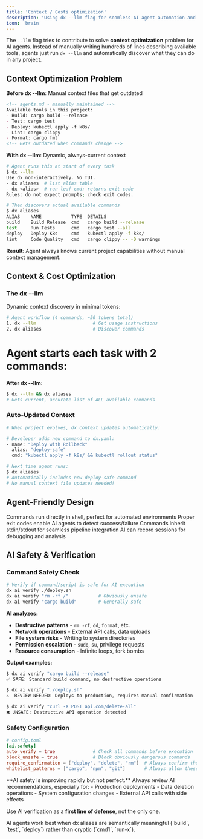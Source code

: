 ```yaml
---
title: 'Context / Costs optimization'
description: 'Using dx --llm flag for seamless AI agent automation and non-interactive workflows'
icon: 'brain'
---
```


The `--llm` flag tries to contribute to solve **context optimization** problem for AI agents. Instead of manually writing hundreds of lines describing available tools, agents just run `dx --llm` and automatically discover what they can do in any project.

## Context Optimization Problem

**Before dx --llm**: Manual context files that get outdated
```markdown
<!-- agents.md - manually maintained -->
Available tools in this project:
- Build: cargo build --release
- Test: cargo test
- Deploy: kubectl apply -f k8s/
- Lint: cargo clippy
- Format: cargo fmt
<!-- Gets outdated when commands change -->
```

**With dx --llm**: Dynamic, always-current context
```bash
# Agent runs this at start of every task
$ dx --llm
Use dx non-interactively. No TUI.
- dx aliases  # list alias table
- dx <alias>  # run leaf cmd; returns exit code
Rules: do not expect prompts; check exit codes.

# Then discovers actual available commands
$ dx aliases
ALIAS    NAME           TYPE  DETAILS
build    Build Release  cmd   cargo build --release
test     Run Tests      cmd   cargo test --all
deploy   Deploy K8s     cmd   kubectl apply -f k8s/
lint     Code Quality   cmd   cargo clippy -- -D warnings
```

**Result**: Agent always knows current project capabilities without manual context management.

## Context & Cost Optimization

### The dx --llm
Dynamic context discovery in minimal tokens:



```bash
# Agent workflow (4 commands, ~50 tokens total)
1. dx --llm                     # Get usage instructions
2. dx aliases                   # Discover commands
```
# Agent starts each task with 2 commands:

**After dx --llm:**
```bash
$ dx --llm && dx aliases
# Gets current, accurate list of ALL available commands
```

### Auto-Updated Context
```bash
# When project evolves, dx context updates automatically:

# Developer adds new command to dx.yaml:
- name: "Deploy with Rollback"
  alias: "deploy-safe"
  cmd: "kubectl apply -f k8s/ && kubectl rollout status"

# Next time agent runs:
$ dx aliases
# Automatically includes new deploy-safe command
# No manual context file updates needed!
```

## Agent-Friendly Design

<CardGroup cols={2}>
  <Card title="No TUI Required" icon="terminal">
    Commands run directly in shell, perfect for automated environments
  </Card>
  <Card title="Exit Code Aware" icon="check-circle">
    Proper exit codes enable AI agents to detect success/failure
  </Card>  
  <Card title="Stdio Inheritance" icon="arrow-right">
    Commands inherit stdin/stdout for seamless pipeline integration
  </Card>
  <Card title="Recording Built-in" icon="video">
    AI can record sessions for debugging and analysis
  </Card>
</CardGroup>

## AI Safety & Verification

### Command Safety Check
```bash
# Verify if command/script is safe for AI execution
dx ai verify ./deploy.sh
dx ai verify "rm -rf /"           # Obviously unsafe
dx ai verify "cargo build"        # Generally safe
```

**AI analyzes:**
- **Destructive patterns** - `rm -rf`, `dd`, `format`, etc.
- **Network operations** - External API calls, data uploads
- **File system risks** - Writing to system directories
- **Permission escalation** - `sudo`, `su`, privilege requests
- **Resource consumption** - Infinite loops, fork bombs

**Output examples:**
```bash
$ dx ai verify "cargo build --release"
✅ SAFE: Standard build command, no destructive operations

$ dx ai verify "./deploy.sh"  
⚠️  REVIEW NEEDED: Deploys to production, requires manual confirmation

$ dx ai verify "curl -X POST api.com/delete-all"
❌ UNSAFE: Destructive API operation detected
```

### Safety Configuration
```toml
# config.toml
[ai.safety]
auto_verify = true              # Check all commands before execution
block_unsafe = true             # Block obviously dangerous commands  
require_confirmation = ["deploy", "delete", "rm"]  # Always confirm these
whitelist_patterns = ["cargo", "npm", "git"]       # Always allow these
```

<Warning>
  **AI safety is improving rapidly but not perfect.** Always review AI recommendations, especially for:
  - Production deployments
  - Data deletion operations  
  - System configuration changes
  - External API calls with side effects
  
  Use AI verification as a **first line of defense**, not the only one.
</Warning>

<Tip>
  AI agents work best when dx aliases are semantically meaningful (`build`, `test`, `deploy`) rather than cryptic (`cmd1`, `run-x`).
</Tip>
